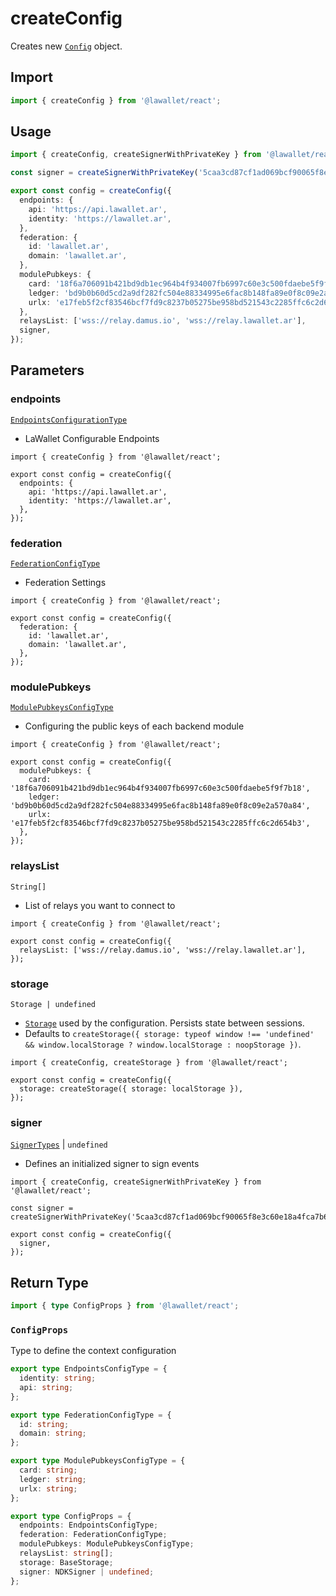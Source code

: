 # createConfig

Creates new [`Config`](/react/createConfig#configprops) object.

## Import

```ts
import { createConfig } from '@lawallet/react';
```

## Usage

```ts filename="Config.ts"
import { createConfig, createSignerWithPrivateKey } from '@lawallet/react';

const signer = createSignerWithPrivateKey('5caa3cd87cf1ad069bcf90065f8e3c60e18a4fca7b6070a44ec7223877504c84');

export const config = createConfig({
  endpoints: {
    api: 'https://api.lawallet.ar',
    identity: 'https://lawallet.ar',
  },
  federation: {
    id: 'lawallet.ar',
    domain: 'lawallet.ar',
  },
  modulePubkeys: {
    card: '18f6a706091b421bd9db1ec964b4f934007fb6997c60e3c500fdaebe5f9f7b18',
    ledger: 'bd9b0b60d5cd2a9df282fc504e88334995e6fac8b148fa89e0f8c09e2a570a84',
    urlx: 'e17feb5f2cf83546bcf7fd9c8237b05275be958bd521543c2285ffc6c2d654b3',
  },
  relaysList: ['wss://relay.damus.io', 'wss://relay.lawallet.ar'],
  signer,
});
```

## Parameters

### endpoints

[`EndpointsConfigurationType`](/react/createConfig#configprops)

- LaWallet Configurable Endpoints

```tsx [index.tsx]
import { createConfig } from '@lawallet/react';

export const config = createConfig({
  endpoints: {
    api: 'https://api.lawallet.ar',
    identity: 'https://lawallet.ar',
  },
});
```

### federation

[`FederationConfigType`](/react/createConfig#configprops)

- Federation Settings

```tsx [index.tsx]
import { createConfig } from '@lawallet/react';

export const config = createConfig({
  federation: {
    id: 'lawallet.ar',
    domain: 'lawallet.ar',
  },
});
```

### modulePubkeys

[`ModulePubkeysConfigType`](/react/createConfig#configprops)

- Configuring the public keys of each backend module

```tsx [index.tsx]
import { createConfig } from '@lawallet/react';

export const config = createConfig({
  modulePubkeys: {
    card: '18f6a706091b421bd9db1ec964b4f934007fb6997c60e3c500fdaebe5f9f7b18',
    ledger: 'bd9b0b60d5cd2a9df282fc504e88334995e6fac8b148fa89e0f8c09e2a570a84',
    urlx: 'e17feb5f2cf83546bcf7fd9c8237b05275be958bd521543c2285ffc6c2d654b3',
  },
});
```

### relaysList

`String[]`

- List of relays you want to connect to

```tsx [index.tsx]
import { createConfig } from '@lawallet/react';

export const config = createConfig({
  relaysList: ['wss://relay.damus.io', 'wss://relay.lawallet.ar'],
});
```

### storage

`Storage | undefined`

- [`Storage`](/react/createStorage#storage) used by the configuration. Persists state between sessions.
- Defaults to `createStorage({ storage: typeof window !== 'undefined' && window.localStorage ? window.localStorage : noopStorage })`.

```tsx [index.tsx]
import { createConfig, createStorage } from '@lawallet/react';

export const config = createConfig({
  storage: createStorage({ storage: localStorage }),
});
```

### signer

[`SignerTypes`](/react/glossary/types#signertypes) | `undefined`

- Defines an initialized signer to sign events

```tsx [index.tsx]
import { createConfig, createSignerWithPrivateKey } from '@lawallet/react';

const signer = createSignerWithPrivateKey('5caa3cd87cf1ad069bcf90065f8e3c60e18a4fca7b6070a44ec7223877504c84');

export const config = createConfig({
  signer,
});
```

## Return Type

```ts
import { type ConfigProps } from '@lawallet/react';
```

### `ConfigProps`

Type to define the context configuration

```ts [ConfigProps]
export type EndpointsConfigType = {
  identity: string;
  api: string;
};

export type FederationConfigType = {
  id: string;
  domain: string;
};

export type ModulePubkeysConfigType = {
  card: string;
  ledger: string;
  urlx: string;
};

export type ConfigProps = {
  endpoints: EndpointsConfigType;
  federation: FederationConfigType;
  modulePubkeys: ModulePubkeysConfigType;
  relaysList: string[];
  storage: BaseStorage;
  signer: NDKSigner | undefined;
};
```

